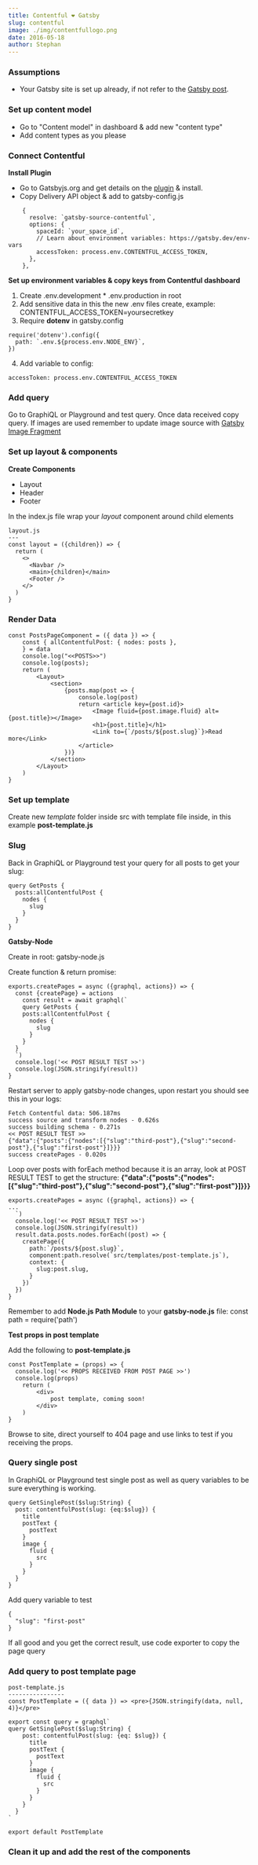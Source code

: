 ```yaml
---
title: Contentful ❤ Gatsby
slug: contentful
image: ./img/contentfullogo.png
date: 2016-05-18
author: Stephan
---
```


### Assumptions

- Your Gatsby site is set up already, if not refer to the [Gatsby post](https://doc.stephangriesel.com/gatsby).

### Set up content model

- Go to "Content model" in dashboard & add new "content type"
- Add content types as you please

### Connect Contentful

**Install Plugin**

- Go to Gatsbyjs.org and get details on the [plugin](https://www.gatsbyjs.org/packages/gatsby-source-contentful/) & install.
- Copy Delivery API object & add to gatsby-config.js

```
    {
      resolve: `gatsby-source-contentful`,
      options: {
        spaceId: `your_space_id`,
        // Learn about environment variables: https://gatsby.dev/env-vars
        accessToken: process.env.CONTENTFUL_ACCESS_TOKEN,
      },
    },
```

**Set up environment variables & copy keys from Contentful dashboard**

1. Create .env.development \* .env.production in root
2. Add sensitive data in this the new .env files create, example: CONTENTFUL_ACCESS_TOKEN=yoursecretkey
3. Require **dotenv** in gatsby.config

```
require('dotenv').config({
  path: `.env.${process.env.NODE_ENV}`,
})
```

4. Add variable to config:

```
accessToken: process.env.CONTENTFUL_ACCESS_TOKEN
```

### Add query

Go to GraphiQL or Playground and test query. Once data received copy query. If images are used remember to update image source with [Gatsby Image Fragment](https://www.gatsbyjs.org/packages/gatsby-image/?=#fragments)

### Set up layout & components

**Create Components**

- Layout
- Header
- Footer

In the index.js file wrap your _layout_ component around child elements

```
layout.js
---
const layout = ({children}) => {
  return (
    <>
      <Navbar />
      <main>{children}</main>
      <Footer />
    </>
  )
}
```

### Render Data

```
const PostsPageComponent = ({ data }) => {
    const { allContentfulPost: { nodes: posts },
    } = data
    console.log("<<POSTS>>")
    console.log(posts);
    return (
        <Layout>
            <section>
                {posts.map(post => {
                    console.log(post)
                    return <article key={post.id}>
                        <Image fluid={post.image.fluid} alt={post.title}></Image>
                        <h1>{post.title}</h1>
                        <Link to={`/posts/${post.slug}`}>Read more</Link>
                    </article>
                })}
            </section>
        </Layout>
    )
}
```

### Set up template

Create new _template_ folder inside src with template file inside, in this example **post-template.js**

### Slug

Back in GraphiQL or Playground test your query for all posts to get your slug:

```
query GetPosts {
  posts:allContentfulPost {
    nodes {
      slug
    }
  }
}
```

**Gatsby-Node**

Create in root: gatsby-node.js

Create function & return promise:

```
exports.createPages = async ({graphql, actions}) => {
  const {createPage} = actions
    const result = await graphql(`
    query GetPosts {
    posts:allContentfulPost {
      nodes {
        slug
      }
    }
  }
  `)
  console.log('<< POST RESULT TEST >>')
  console.log(JSON.stringify(result))
}
```

Restart server to apply gatsby-node changes, upon restart you should see this in your logs:

```
Fetch Contentful data: 506.187ms
success source and transform nodes - 0.626s
success building schema - 0.271s
<< POST RESULT TEST >>
{"data":{"posts":{"nodes":[{"slug":"third-post"},{"slug":"second-post"},{"slug":"first-post"}]}}}
success createPages - 0.020s
```

Loop over posts with forEach method because it is an array, look at POST RESULT TEST to get the structure:
**{"data":{"posts":{"nodes":[{"slug":"third-post"},{"slug":"second-post"},{"slug":"first-post"}]}}}**

```
exports.createPages = async ({graphql, actions}) => {
...
  `)
  console.log('<< POST RESULT TEST >>')
  console.log(JSON.stringify(result))
  result.data.posts.nodes.forEach((post) => {
    createPage({
      path:`/posts/${post.slug}`,
      component:path.resolve(`src/templates/post-template.js`),
      context: {
        slug:post.slug,
      }
    })
  })
}
```

Remember to add **Node.js Path Module** to your **gatsby-node.js** file:
const path = require('path')

**Test props in post template**

Add the following to **post-template.js**

```
const PostTemplate = (props) => {
  console.log('<< PROPS RECEIVED FROM POST PAGE >>')
  console.log(props)
    return (
        <div>
            post template, coming soon!
        </div>
    )
}
```

Browse to site, direct yourself to 404 page and use links to test if you receiving the props.

### Query single post

In GraphiQL or Playground test single post as well as query variables to be sure everything is working.

```
query GetSinglePost($slug:String) {
  post: contentfulPost(slug: {eq:$slug}) {
    title
    postText {
      postText
    }
    image {
      fluid {
        src
      }
    }
  }
}
```

Add query variable to test

```
{
  "slug": "first-post"
}
```

If all good and you get the correct result, use code exporter to copy the page query

### Add query to post template page

```
post-template.js
----------------
const PostTemplate = ({ data }) => <pre>{JSON.stringify(data, null, 4)}</pre>

export const query = graphql`
query GetSinglePost($slug:String) {
    post: contentfulPost(slug: {eq: $slug}) {
      title
      postText {
        postText
      }
      image {
        fluid {
          src
        }
      }
    }
  }
`

export default PostTemplate
```

### Clean it up and add the rest of the components
